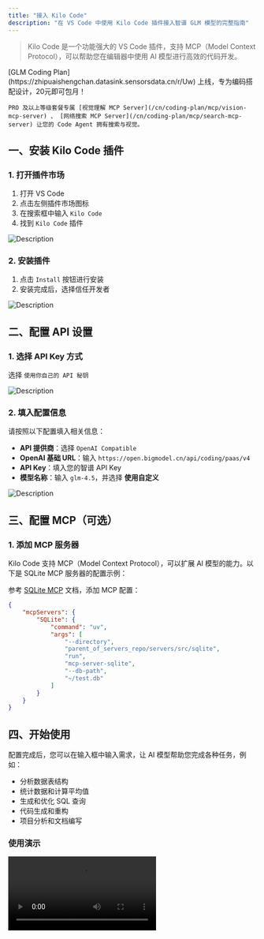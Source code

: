 ```yaml
---
title: "接入 Kilo Code"
description: "在 VS Code 中使用 Kilo Code 插件接入智谱 GLM 模型的完整指南"
---
```


> Kilo Code 是一个功能强大的 VS Code 插件，支持 MCP（Model Context Protocol），可以帮助您在编辑器中使用 AI 模型进行高效的代码开发。

<Tip>
    [GLM Coding Plan](https://zhipuaishengchan.datasink.sensorsdata.cn/r/Uw) 上线，专为编码搭配设计，20元即可包月！

    PRO 及以上等级套餐专属 [视觉理解 MCP Server](/cn/coding-plan/mcp/vision-mcp-server) 、 [网络搜索 MCP Server](/cn/coding-plan/mcp/search-mcp-server) 让您的 Code Agent 拥有搜索与视觉。
</Tip>

## 一、安装 Kilo Code 插件

### 1. 打开插件市场

1. 打开 VS Code
2. 点击左侧插件市场图标
3. 在搜索框中输入 `Kilo Code`
4. 找到 `Kilo Code` 插件

![Description](https://cdn.bigmodel.cn/markdown/1753630612433kilo-1.png?attname=kilo-1.png)

### 2. 安装插件

1. 点击 `Install` 按钮进行安装
2. 安装完成后，选择信任开发者

![Description](https://cdn.bigmodel.cn/markdown/1753630620321kilo-2.png?attname=kilo-2.png)

## 二、配置 API 设置

### 1. 选择 API Key 方式

选择 `使用你自己的 API 秘钥`

![Description](https://cdn.bigmodel.cn/markdown/1753630625104kilo-3.png?attname=kilo-3.png)

### 2. 填入配置信息

请按照以下配置填入相关信息：

* **API 提供商**：选择 `OpenAI Compatible`
* **OpenAI 基础 URL**：输入 `https://open.bigmodel.cn/api/coding/paas/v4`
* **API Key**：填入您的智谱 API Key
* **模型名称**：输入 `glm-4.5`，并选择 **使用自定义**

![Description](https://cdn.bigmodel.cn/markdown/1757265289766kilo%20code-cn.jpeg?attname=kilo+code-cn.jpeg)

## 三、配置 MCP（可选）

### 1. 添加 MCP 服务器

Kilo Code 支持 MCP（Model Context Protocol），可以扩展 AI 模型的能力。以下是 SQLite MCP 服务器的配置示例：

参考 [SQLite MCP](https://github.com/modelcontextprotocol/servers-archived/tree/main/src/sqlite) 文档，添加 MCP 配置：

```json
{
    "mcpServers": {
        "SQLite": {
            "command": "uv",
            "args": [
                "--directory",
                "parent_of_servers_repo/servers/src/sqlite",
                "run",
                "mcp-server-sqlite",
                "--db-path",
                "~/test.db"
            ]
        }
    }
}
```

## 四、开始使用

配置完成后，您可以在输入框中输入需求，让 AI 模型帮助您完成各种任务，例如：

* 分析数据表结构
* 统计数据和计算平均值
* 生成和优化 SQL 查询
* 代码生成和重构
* 项目分析和文档编写

### 使用演示

<video src="https://cdn.bigmodel.cn/agent-demos/demo-kilocode.mp4" controls />
